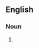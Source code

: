 {{also|glow-worms}}

==English==

===Noun===
{{head|en|noun plural form}}

# {{plural of|glowworm|lang=en}}